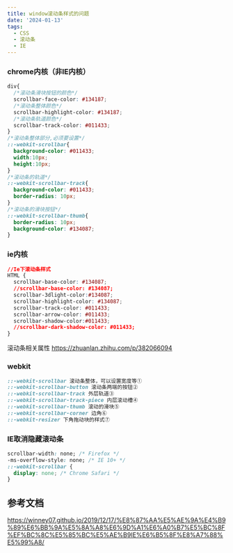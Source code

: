 ```yaml
---
title: window滚动条样式的问题
date: '2024-01-13'
tags:
  - CSS
  - 滚动条
  - IE
---
```


### chrome内核（非IE内核）

``` css
div{
  /*滚动条滑块按钮的颜色*/
  scrollbar-face-color: #134187;
  /*滚动条整体颜色*/
  scrollbar-highlight-color: #134187;
  /*滚动条轨道颜色*/
  scrollbar-track-color: #011433;
}
/*滚动条整体部分,必须要设置*/
::-webkit-scrollbar{
  background-color: #011433;
  width:10px;
  height:10px;
}
/*滚动条的轨道*/
::-webkit-scrollbar-track{
  background-color: #011433;
  border-radius: 10px;
}
/*滚动条的滑块按钮*/
::-webkit-scrollbar-thumb{
  border-radius: 10px;
  background-color: #134087;
}
```
### ie内核
```css
//Ie下滚动条样式
HTML {
  scrollbar-base-color: #134087;
  //scrollbar-base-color: #134087;
  scrollbar-3dlight-color:#134087;
  scrollbar-highlight-color: #134087;
  scrollbar-track-color: #011433;
  scrollbar-arrow-color: #011433;
  scrollbar-shadow-color:#011433;
  //scrollbar-dark-shadow-color: #011433;
}
```
滚动条相关属性
https://zhuanlan.zhihu.com/p/382066094


### webkit
```css
::-webkit-scrollbar 滚动条整体，可以设置宽度等①
::-webkit-scrollbar-button 滚动条两端的按钮②
::-webkit-scrollbar-track 外层轨道③
::-webkit-scrollbar-track-piece 内层滚动槽④
::-webkit-scrollbar-thumb 滚动的滑块⑤
::-webkit-scrollbar-corner 边角⑥
::-webkit-resizer 下角拖动块的样式⑦
```

### IE取消隐藏滚动条

```css
scrollbar-width: none; /* Firefox */
-ms-overflow-style: none; /* IE 10+ */
::-webkit-scrollbar {
  display: none; /* Chrome Safari */
}
```

## 参考文档

https://winney07.github.io/2019/12/17/%E8%87%AA%E5%AE%9A%E4%B9%89%E6%BB%9A%E5%8A%A8%E6%9D%A1%E6%A0%B7%E5%BC%8F%EF%BC%8C%E5%85%BC%E5%AE%B9IE%E6%B5%8F%E8%A7%88%E5%99%A8/


